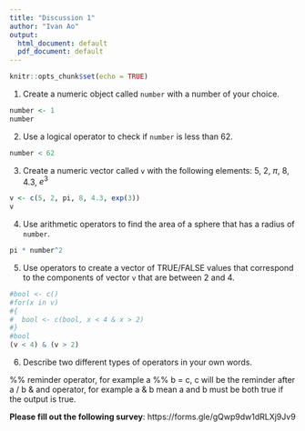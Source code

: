```yaml
---
title: "Discussion 1"
author: "Ivan Ao"
output:
  html_document: default
  pdf_document: default
---
```


```r
knitr::opts_chunk$set(echo = TRUE)
```


1) Create a numeric object called `number` with a number of your choice. 
```r
number <- 1
number
```

2) Use a logical operator to check if `number` is less than 62. 
```r
number < 62
```

3) Create a numeric vector called `v` with the following elements: 5, 2, $\pi$, 8, 4.3, $e^3$
```r
v <- c(5, 2, pi, 8, 4.3, exp(3))
v
```


4) Use arithmetic operators to find the area of a sphere that has a radius of `number`. 
```r
pi * number^2
```


5) Use operators to create a vector of TRUE/FALSE values that correspond to the components of vector `v` that are between 2 and 4. 
```r
#bool <- c()
#for(x in v)
#{
#  bool <- c(bool, x < 4 & x > 2)
#}
#bool
(v < 4) & (v > 2)
```


6) Describe two different types of operators in your own words. 

%% reminder operator, for example a %% b = c, c will be the reminder after a / b
& and operator, for example a & b mean a and b must be both true if the output is true.

**Please fill out the following survey**: https://forms.gle/gQwp9dw1dRLXj9Jv9
